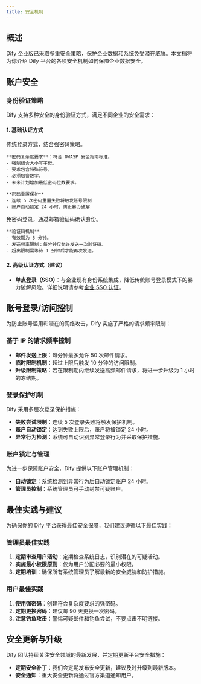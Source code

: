 ```yaml
---
title: 安全机制
---
```


## 概述

Dify 企业版已采取多重安全策略，保护企业数据和系统免受潜在威胁。本文档将为你介绍 Dify 平台的各项安全机制如何保障企业数据安全。

## 账户安全

### 身份验证策略

Dify 支持多种安全的身份验证方式，满足不同企业的安全需求：

#### 1. 基础认证方式

<Tabs>
  <Tab title="邮箱 + 密码登录">
    传统登录方式，结合强密码策略。
    
    **密码复杂度要求**：符合 OWASP 安全指南标准。
    - 强制组合大小写字母。
    - 要求包含特殊符号。
    - 必须包含数字。
    - 未来计划增加最低密码位数要求。
    
    **密码重置保护**
    - 连续 5 次密码重置失败将触发账号限制
    - 账户自动锁定 24 小时，防止暴力破解
  </Tab>
  
  <Tab title="邮箱 + 验证码登录">
    免密码登录，通过邮箱验证码确认身份。
    
    **验证码机制**
    - 有效期为 5 分钟。
    - 发送频率限制：每分钟仅允许发送一次验证码。
    - 超出限制需等待 1 分钟后才能再次发送。
  </Tab>
</Tabs>

#### 2. 高级认证方式（建议）

- **单点登录（SSO）**：与企业现有身份系统集成，降低传统账号登录模式下的暴力破解风险。详细说明请参考[企业 SSO 认证](/zh-cn/administrator-guide/sso/introduction)。

## 账号登录/访问控制

为防止账号滥用和潜在的网络攻击，Dify 实施了严格的请求频率限制：

### 基于 IP 的请求频率控制

- **邮件发送上限**：每分钟最多允许 50 次邮件请求。
- **临时限制机制**：超过上限后触发 10 分钟的访问限制。
- **升级限制策略**：若在限制期内继续发送高频邮件请求，将进一步升级为 1 小时的冻结期。

### 登录保护机制

Dify 采用多层次登录保护措施：

- **失败尝试限制**：连续 5 次登录失败将触发保护机制。
- **账户自动锁定**：达到失败上限后，账户将被锁定 24 小时。
- **异常行为检测**：系统可自动识别异常登录行为并采取保护措施。

### 账户锁定与管理

为进一步保障账户安全，Dify 提供以下账户管理机制：

- **自动锁定**：系统检测到异常行为后自动锁定账户 24 小时。
- **管理员控制**：系统管理员可手动封禁可疑账户。

## 最佳实践与建议

为确保你的 Dify 平台获得最佳安全保障，我们建议遵循以下最佳实践：

### 管理员最佳实践

1. **定期审查用户活动**：定期检查系统日志，识别潜在的可疑活动。
2. **实施最小权限原则**：仅为用户分配必要的最小权限。
3. **定期培训**：确保所有系统管理员了解最新的安全威胁和防护措施。

### 用户最佳实践

1. **使用强密码**：创建符合复杂度要求的强密码。
2. **定期更换密码**：建议每 90 天更换一次密码。
3. **注意钓鱼攻击**：警惕可疑邮件和钓鱼尝试，不要点击不明链接。

## 安全更新与升级

Dify 团队持续关注安全领域的最新发展，并定期更新平台安全措施：

- **定期安全补丁**：我们会定期发布安全更新，建议及时升级到最新版本。
- **安全通知**：重大安全更新将通过官方渠道通知用户。
